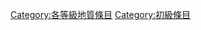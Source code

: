{{Articles by Quality|topic=地質|project=地質|format=toc}}
{{Wikipedia category}}
{{emptycat}}
[[Category:各等級地質條目|Category:各等級地質條目]]
[[Category:初級條目|Category:初級條目]]